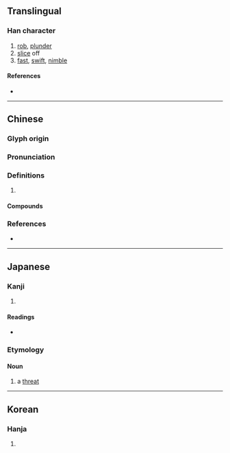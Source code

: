 {{character info}}
==Translingual==

===Han character===
{{Han char|rn=18|rad=刀|as=11|sn=13|four=12900|canj=MFLN|ids=⿰票刂}}

# [[rob]], [[plunder]]
# [[slice]] off
# [[fast]], [[swift]], [[nimble]]

====References====
* {{Han ref|kx=0143.330|dkj=02160|dj=0324.120|hdz=10353.040|uh=527D|ud=21117|bh=B6D1|bd=46801}}

----

==Chinese==
{{zh-forms}}

===Glyph origin===
{{Han etym}}

===Pronunciation===
{{zh-pron
|m=剽
|c=piu3,piu5
|mn=ml:phiau/qz,zz:phiâu
|mc=y
|oc=y
|cat=
}}

===Definitions===
{{zh-hanzi}}

# {{rfdef|zh}}

====Compounds====
{{zh-der|剽剝|剽劫|剽匪|剽取|剽姚|剽悍|剽掠|剽疾|剽竊|剽襲|剽賊|剽輕|剽首|攻剽|輕剽}}

===References===
* {{R:yue:Hanzi}}

----

==Japanese==

===Kanji===
{{ja-kanji|grade=|rs=刀11}}

# {{rfdef|ja|sort=刀11}}

====Readings====
* {{ja-readings|on=[[ひょう]] (hyō)|kun=[[おびやかす]] (obiyakasu)}}

===Etymology===
{{ja-kanjitab|ひょう|yomi=on}}

====Noun====
{{ja-noun|ひょう}}

# a [[threat]]

----

==Korean==

===Hanja===
{{ko-hanja|hangeul=표|rv=pyo|mr=p'yo}}

# {{rfdef|ko|sort=刀11}}